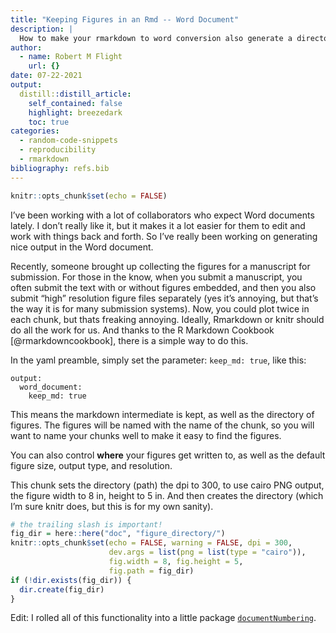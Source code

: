 ```yaml
---
title: "Keeping Figures in an Rmd -- Word Document"
description: |
  How to make your rmarkdown to word conversion also generate a directory of figures.
author:
  - name: Robert M Flight
    url: {}
date: 07-22-2021
output:
  distill::distill_article:
    self_contained: false
    highlight: breezedark
    toc: true
categories:
  - random-code-snippets
  - reproducibility
  - rmarkdown
bibliography: refs.bib
---
```



```r
knitr::opts_chunk$set(echo = FALSE)
```

I've been working with a lot of collaborators who expect Word documents lately.
I don't really like it, but it makes it a lot easier for them to edit and work with things back and forth.
So I've really been working on generating nice output in the Word document.

Recently, someone brought up collecting the figures for a manuscript for submission.
For those in the know, when you submit a manuscript, you often submit the text with or without figures embedded, and then you also submit "high" resolution figure files separately (yes it's annoying, but that's the way it is for many submission systems).
Now, you could plot twice in each chunk, but thats freaking annoying.
Ideally, Rmarkdown or knitr should do all the work for us.
And thanks to the R Markdown Cookbook [@rmarkdowncookbook], there is a simple way to do this.

In the yaml preamble, simply set the parameter: `keep_md: true`, like this:

```
output:
  word_document:
    keep_md: true
```

This means the markdown intermediate is kept, as well as the directory of figures.
The figures will be named with the name of the chunk, so you will want to name your chunks well to make it easy to find the figures.

You can also control **where** your figures get written to, as well as the default figure size, output type, and resolution.

This chunk sets the directory (path) the dpi to 300, to use cairo PNG output, the figure width to 8 in, height to 5 in.
And then creates the directory (which I'm sure knitr does, but this is for my own sanity).

```r
# the trailing slash is important!
fig_dir = here::here("doc", "figure_directory/") 
knitr::opts_chunk$set(echo = FALSE, warning = FALSE, dpi = 300,
                      dev.args = list(png = list(type = "cairo")),
                      fig.width = 8, fig.height = 5,
                      fig.path = fig_dir)
if (!dir.exists(fig_dir)) {
  dir.create(fig_dir)
}
```

Edit: I rolled all of this functionality into a little package [`documentNumbering`](https://github.com/rmflight/documentNumbering).

